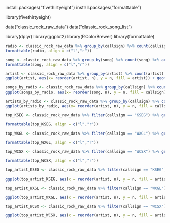 install.packages("fivethirtyeight")
install.packages("formattable")

library(fivethirtyeight)

data("classic_rock_raw_data")
data("classic_rock_song_list")


library(dplyr)
library(ggplot2)
library(RColorBrewer)
library(formattable)



```r
radio <- classic_rock_raw_data %>% group_by(callsign) %>% count(callsign) %>% arrange(desc(n)) %>% rename("songs played" = n)
formattable(radio, align = c("l","r"))
```

```r
song <- classic_rock_raw_data %>% group_by(song) %>% count(song) %>% arrange(desc(n)) %>% filter(n >= 134) %>% rename("times played" = n)
formattable(song, align = c("l","r"))
```


```r
artist <- classic_rock_raw_data %>% group_by(artist) %>% count(artist) %>% arrange(desc(n)) %>% filter(n >= 965)
ggplot(artist, aes(x= reorder(artist, n), y = n, fill = artist)) + geom_bar(stat = 'identity') + coord_flip() + theme_minimal() + scale_fill_brewer(palette = "YlOrRd") + ggtitle("Most Played Artists on the Radio") + labs(y = "Times Played", x = "Artist")
```


```r
songs_by_radio <- classic_rock_raw_data %>% group_by(callsign) %>% count(song) %>% arrange(desc(n)) %>% filter(n >= 13)
ggplot(songs_by_radio, aes(x= reorder(song, n), y = n, fill = callsign)) + geom_bar(stat = 'identity') + coord_flip() + theme_minimal() + scale_fill_brewer(palette = "YlOrRd") + ggtitle("Most Common Song and Station Combination") + labs(y = "Times Played", x = "Song")
```


```r
artists_by_radio <- classic_rock_raw_data %>% group_by(callsign) %>% count(artist) %>% arrange(desc(n)) %>% filter(n >= 90)
ggplot(artists_by_radio, aes(x= reorder(artist, n), y = n, fill = callsign)) + geom_bar(stat = 'identity') + coord_flip() + theme_minimal() + scale_fill_brewer(palette = "YlOrRd") + ggtitle("Most Common Song and Artist Combination") + labs(y = "Times Played", x = "Artist")
```

```r
top_KSEG <- classic_rock_raw_data %>% filter(callsign == "KSEG") %>% group_by(song) %>% count(song) %>% arrange(desc(n)) %>% filter(n>=7) %>% rename("times played" = n)

formattable(top_KSEG, align = c("l","r"))

```


```r
top_WXGL <- classic_rock_raw_data %>% filter(callsign == "WXGL") %>% group_by(song) %>% count(song) %>% arrange(desc(n)) %>% filter(n>=12) %>% rename("times played" = n)

formattable(top_WXGL, align = c("l","r"))

```




```r
top_WCSX <- classic_rock_raw_data %>% filter(callsign == "WCSX") %>% group_by(song) %>% count(song) %>% arrange(desc(n)) %>% filter(n>=11) %>% rename("times played" = n)

formattable(top_WCSX, align = c("l","r"))
```


```r
top_artist_KSEG <- classic_rock_raw_data %>% filter(callsign == "KSEG") %>% group_by(artist) %>% count(artist) %>% arrange(desc(n)) %>% filter(n>= 50)

ggplot(top_artist_KSEG, aes(x = reorder(artist, n), y = n, fill = artist)) + geom_bar(stat = "identity") + coord_flip() + theme_minimal() + scale_fill_brewer(palette = "YlOrRd") + ggtitle("Most Popular Artists on KSEG") + labs(y = "Times Played", x = "Artist")
```





```r
top_artist_WXGL <- classic_rock_raw_data %>% filter(callsign == "WXGL") %>% group_by(artist) %>% count(artist) %>% arrange(desc(n)) %>% filter(n>=69)

ggplot(top_artist_WXGL, aes(x = reorder(artist, n), y = n, fill = artist)) + geom_bar(stat = "identity") + coord_flip() + theme_minimal() + scale_fill_brewer(palette = "YlOrRd") + ggtitle("Most Popular Artists on WXGL") + labs(y = "Times Played", x = "Artist")
```




```r
top_artist_WCSX <- classic_rock_raw_data %>% filter(callsign == "WCSX") %>% group_by(artist) %>% count(artist) %>% arrange(desc(n)) %>% filter(n>=48)

ggplot(top_artist_WCSX, aes(x = reorder(artist, n), y = n, fill = artist)) + geom_bar(stat = "identity") + coord_flip() + theme_minimal() + scale_fill_brewer(palette = "YlOrRd") + ggtitle("Most Popular Artists on WCSX") + labs(y = "Times Played", x = "Artist")
```
